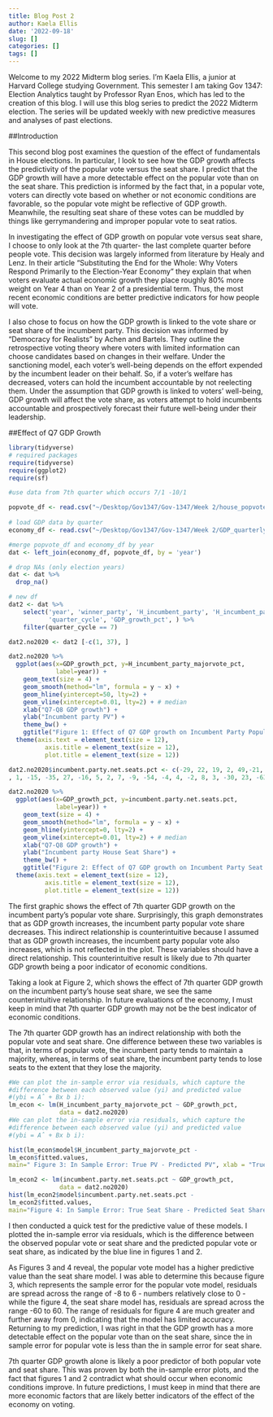 ```yaml
---
title: Blog Post 2
author: Kaela Ellis
date: '2022-09-18'
slug: []
categories: []
tags: []
---
```

Welcome to my 2022 Midterm blog series. I’m Kaela Ellis, a junior at Harvard College studying Government. This semester I am taking Gov 1347: Election Analytics taught by Professor Ryan Enos, which has led to the creation of this blog. I will use this blog series to predict the 2022 Midterm election. The series will be updated weekly with new predictive measures and analyses of past elections.

##Introduction

This second blog post examines the question of the effect of fundamentals in House elections. In particular, I look to see how the GDP growth affects the predictivity of the popular vote versus the seat share. I predict that the GDP growth will have a more detectable effect on the popular vote than on the seat share. This prediction is informed by the fact that, in a popular vote, voters can directly vote based on whether or not economic conditions are favorable, so the popular vote might be reflective of GDP growth. Meanwhile, the resulting seat share of these votes can be muddled by things like gerrymandering and improper popular vote to seat ratios.  

In investigating the effect of GDP growth on popular vote versus seat share, I choose to only look at the 7th quarter- the last complete quarter before people vote. This decision was largely informed from literature by Healy and Lenz. In their article “Substituting the End for the Whole: Why Voters Respond Primarily to the Election-Year Economy” they explain that when voters evaluate actual economic growth they place roughly 80% more weight on Year 4 than on Year 2 of a presidential term. Thus, the most recent economic conditions are better predictive indicators for how people will vote. 

I also chose to focus on how the GDP growth is linked to the vote share or seat share of the incumbent party. This decision was informed by “Democracy for Realists” by Achen and Bartels. They outline the retrospective voting theory where voters with limited information can choose candidates based on changes in their welfare. Under the sanctioning model, each voter’s well-being depends on the effort expended by the incumbent leader on their behalf. So, if a voter’s welfare has decreased, voters can hold the incumbent accountable by not reelecting them. Under the assumption that GDP growth is linked to voters' well-being, GDP growth will affect the vote share, as voters attempt to hold incumbents accountable and prospectively forecast their future well-being under their leadership.  

##Effect of Q7 GDP Growth

```r
library(tidyverse)
# required packages 
require(tidyverse)
require(ggplot2)
require(sf)

#use data from 7th quarter which occurs 7/1 -10/1

popvote_df <- read.csv("~/Desktop/Gov1347/Gov-1347/Week 2/house_popvote_seats.csv") 
                                                   
# load GDP data by quarter
economy_df <- read.csv("~/Desktop/Gov1347/Gov-1347/Week 2/GDP_quarterly.csv")

#merge popvote_df and economy_df by year
dat <- left_join(economy_df, popvote_df, by = 'year')

# drop NAs (only election years)
dat <- dat %>%
  drop_na()

# new df
dat2 <- dat %>% 
    select('year', 'winner_party', 'H_incumbent_party', 'H_incumbent_party_majorvote_pct', 
           'quarter_cycle', 'GDP_growth_pct', ) %>%
    filter(quarter_cycle == 7)  

dat2.no2020 <- dat2 [-c(1, 37), ]

dat2.no2020 %>%
  ggplot(aes(x=GDP_growth_pct, y=H_incumbent_party_majorvote_pct,
             label=year)) + 
    geom_text(size = 4) +
    geom_smooth(method="lm", formula = y ~ x) +
    geom_hline(yintercept=50, lty=2) +
    geom_vline(xintercept=0.01, lty=2) + # median
    xlab("Q7-Q8 GDP growth") +
    ylab("Incumbent party PV") +
    theme_bw() +
    ggtitle("Figure 1: Effect of Q7 GDP growth on Incumbent Party Popular Vote Share") +
  theme(axis.text = element_text(size = 12),
          axis.title = element_text(size = 12),
          plot.title = element_text(size = 12))
```

```r
dat2.no2020$incumbent.party.net.seats.pct <- c(-29, 22, 19, 2, 49,-21, -4, 37, -47, -5, 12, -13, 49
, 1, -15, -35, 27, -16, 5, 2, 7, -9, -54, -4, 4, -2, 8, 3, -30, 23, -63, -8, -12, -6, -42)

dat2.no2020 %>%
  ggplot(aes(x=GDP_growth_pct, y=incumbent.party.net.seats.pct,
             label=year)) + 
    geom_text(size = 4) +
    geom_smooth(method="lm", formula = y ~ x) +
    geom_hline(yintercept=0, lty=2) +
    geom_vline(xintercept=0.01, lty=2) + # median
    xlab("Q7-Q8 GDP growth") +
    ylab("Incumbent party House Seat Share") +
    theme_bw() +
    ggtitle("Figure 2: Effect of Q7 GDP growth on Incumbent Party Seat Share") +
  theme(axis.text = element_text(size = 12),
          axis.title = element_text(size = 12),
          plot.title = element_text(size = 12))
```
The first graphic shows the effect of 7th quarter GDP growth on the incumbent party’s popular vote share. Surprisingly, this graph demonstrates that as GDP growth increases, the incumbent party popular vote share decreases. This indirect relationship is counterintuitive because I assumed that as GDP growth increases, the incumbent party popular vote also increases, which is not reflected in the plot. These variables should have a direct relationship. This counterintuitive result is likely due to 7th quarter GDP growth being a poor indicator of economic conditions.

Taking a look at Figure 2, which shows the effect of 7th quarter GDP growth on the incumbent party’s house seat share, we see the same counterintuitive relationship. In future evaluations of the economy, I must keep in mind that 7th quarter GDP growth may not be the best indicator of economic conditions. 

The 7th quarter GDP growth has an indirect relationship with both the popular vote and seat share. One difference between these two variables is that, in terms of popular vote, the incumbent party tends to maintain a majority, whereas, in terms of seat share, the incumbent party tends to lose seats to the extent that they lose the majority. 


```r
#We can plot the in-sample error via residuals, which capture the
#difference between each observed value (yi) and predicted value
#(ybi = Aˆ + Bx b i):
lm_econ <- lm(H_incumbent_party_majorvote_pct ~ GDP_growth_pct, 
              data = dat2.no2020)
#We can plot the in-sample error via residuals, which capture the
#difference between each observed value (yi) and predicted value
#(ybi = Aˆ + Bx b i):

hist(lm_econ$model$H_incumbent_party_majorvote_pct -
lm_econ$fitted.values,
main=" Figure 3: In Sample Error: True PV - Predicted PV", xlab = "True Incumebent Party PV - Predicted Incumebent Party PV")
```

```r
lm_econ2 <- lm(incumbent.party.net.seats.pct ~ GDP_growth_pct, 
              data = dat2.no2020)
hist(lm_econ2$model$incumbent.party.net.seats.pct -
lm_econ2$fitted.values,
main="Figure 4: In Sample Error: True Seat Share - Predicted Seat Share", xlab = "True Incumebent Party Seat Share - Predicted Incumebent Party Seat Share")
```
I then conducted a quick test for the predictive value of these models. I plotted the in-sample error via residuals, which is the difference between the observed popular vote or seat share and the predicted popular vote or seat share, as indicated by the blue line in figures 1 and 2. 

As Figures 3 and 4 reveal, the popular vote model has a higher predictive value than the seat share model. I was able to determine this because figure 3, which represents the sample error for the popular vote model, residuals are spread across the range of -8 to 6 - numbers relatively close to 0 - while the figure 4, the seat share model has, residuals are spread across the range -60 to 60. The range of residuals for figure 4 are much greater and further away from 0, indicating that the model has limited accuracy. Returning to my prediction, I was right in that the GDP growth has a more detectable effect on the popular vote than on the seat share, since the in sample error for popular vote is less than the in sample error for seat share. 

7th quarter GDP growth alone is likely a poor predictor of both popular vote and seat share. This was proven by both the in-sample error plots, and the fact that figures 1 and 2 contradict what should occur when economic conditions improve. In future predictions, I must keep in mind that there are more economic factors that are likely better indicators of the effect of the economy on voting. 


